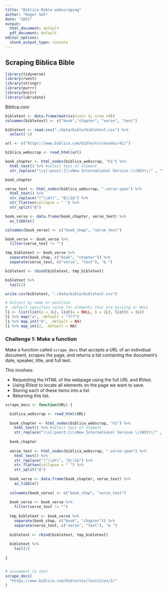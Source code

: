 ```yaml
---
title: "Biblica Bible webscraping"
author: "Roger Soh"
date: "2021"
output:
  html_document: default
  pdf_document: default
editor_options: 
  chunk_output_type: console
---
```


## Scraping Biblica Bible

```r
library(tidyverse)
library(rvest)
library(stringr)
library(purrr)
library(knitr)
library(lubridate)
```

Biblica.com 

```r
bibletext <- data.frame(matrix(ncol= 4, nrow =0))
colnames(bibletext) <- c("book","chapter", "verse", "text")

bibletext <- read.csv("./data/bible/bibletext.csv") %>%
  select(-1)
```



```r
url <- c("https://www.biblica.com/bible/niv/exodus/41/")

biblica_webscrap <- read_html(url)

book_chapter <- html_nodes(biblica_webscrap, "h1") %>%
  html_text() %>% #select text of element
  str_replace("\\s[:punct:]\\sNew International Version \\(NIV\\)" , "")

book_chapter

verse_text <- html_nodes(biblica_webscrap, ".verse-span") %>%
  html_text() %>%
  str_replace("(^\\d+)", "@\\1&") %>%
  str_flatten(collapse = " ") %>%
  str_split("@")

book_verse <- data.frame(book_chapter, verse_text) %>%
  as_tibble()

colnames(book_verse) <- c("book_chap", "verse_text")

book_verse <- book_verse %>%
  filter(verse_text != "")

tmp_bibletext <- book_verse %>%
  separate(book_chap, c("book", "chapter")) %>%
  separate(verse_text, c("verse", "text"), "& ")

bibletext <- rbind(bibletext, tmp_bibletext)

bibletext %>%
  tail(2)
```

```r
write.csv(bibletext, "./data/bible/bibletext.csv")


```


```r
# Extract by name or position
# .default specifies value for elements that are missing or NULL
l1 <- list(list(a = 1L), list(a = NULL, b = 2L), list(b = 3L))
l1 %>% map("a", .default = "???")
l1 %>% map_int("b", .default = NA)
l1 %>% map_int(2, .default = NA)
```







### Challenge 1: Make a function

Make a function called `scrape_docs` that accepts a URL of an individual document, scrapes the page, and returns a list containing the document's date, speaker, title, and full text.

This involves:

- Requesting the HTML of the webpage using the full URL and RVest.
- Using RVest to locate all elements on the page we want to save.
- Storing each of these items into a list.
- Returning this list.

```r
scrape_docs <- function(URL) {

  biblica_webscrap <- read_html(URL)
  
  book_chapter <- html_nodes(biblica_webscrap, "h1") %>%
    html_text() %>% #select text of element
    str_replace("\\s[:punct:]\\sNew International Version \\(NIV\\)" , "")
  
  book_chapter
  
  verse_text <- html_nodes(biblica_webscrap, ".verse-span") %>%
    html_text() %>%
    str_replace("(^\\d+)", "@\\1&") %>%
    str_flatten(collapse = " ") %>%
    str_split("@")
  
  book_verse <- data.frame(book_chapter, verse_text) %>%
    as_tibble()
  
  colnames(book_verse) <- c("book_chap", "verse_text")
  
  book_verse <- book_verse %>%
    filter(verse_text != "")
  
  tmp_bibletext <- book_verse %>%
    separate(book_chap, c("book", "chapter")) %>%
    separate(verse_text, c("verse", "text"), "& ")
  
  bibletext <- rbind(bibletext, tmp_bibletext)
  
  bibletext %>%
    tail(2)
  
}


# uncomment to test
scrape_docs(
  "https://www.biblica.com/bible/niv/leviticus/1/"
)
```
